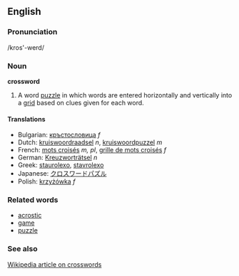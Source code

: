 ==English==
===Pronunciation===
/kros'-werd/

===Noun===
'''crossword'''

#A word [[puzzle]] in which words are entered horizontally and vertically into a [[grid]] based on clues given for each word.

====Translations====

*Bulgarian: [[кръстословица]] ''f''
*Dutch: [[kruiswoordraadsel]] ''n'', [[kruiswoordpuzzel]] ''m''
*French: [[mots croisés]] ''m, pl'', [[grille de mots croisés]] ''f''
*German: [[Kreuzworträtsel]] ''n''
*Greek: [[staurolexo]], [[stavrolexo]]
*Japanese: [[クロスワードパズル]]
*Polish: [[krzyżówka]] ''f''

===Related words===
*[[acrostic]]
*[[game]]
*[[puzzle]]

===See also===
[[w:Crossword|Wikipedia article on crosswords]]